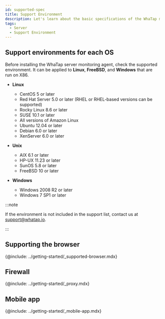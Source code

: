 ```yaml
---
id: supported-spec
title: Support Environment
description: Let's learn about the basic specifications of the WhaTap monitoring service.
tags:
  - Server
  - Support Environment
---
```


## Support environments for each OS

Before installing the WhaTap server monitoring agent, check the supported environment. It can be applied to **Linux**, **FreeBSD**, and **Windows** that are run on X86.

-   **Linux**

    -   CentOS 5 or later
    -   Red Hat Server 5.0 or later (RHEL or RHEL-based versions can be supported)
    -   Rocky Linux 8.6 or later
    -   SUSE 10.1 or later
    -   All versions of Amazon Linux 
    -   Ubuntu 12.04 or later
    -   Debian 6.0 or later
    -   XenServer 6.0 or later

-   **Unix**

    -   AIX 6.1 or later
    -   HP-UX 11.23 or later
    -   SunOS 5.8 or later
    -   FreeBSD 10 or later

-   **Windows**

    -   Windows 2008 R2 or later
    -   Windows 7 SP1 or later

:::note

If the environment is not included in the support list, contact us at support@whatap.io.

:::

## Supporting the browser

{@include: ../getting-started/_supported-browser.mdx}  

## Firewall

{@include: ../getting-started/_proxy.mdx}

## Mobile app

{@include: ../getting-started/_mobile-app.mdx} 
